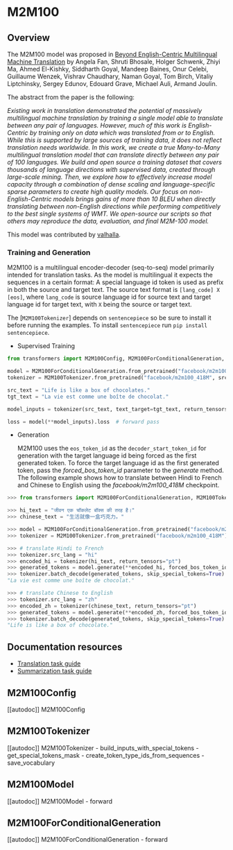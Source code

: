 <!--Copyright 2020 The HuggingFace Team. All rights reserved.

Licensed under the Apache License, Version 2.0 (the "License"); you may not use this file except in compliance with
the License. You may obtain a copy of the License at

http://www.apache.org/licenses/LICENSE-2.0

Unless required by applicable law or agreed to in writing, software distributed under the License is distributed on
an "AS IS" BASIS, WITHOUT WARRANTIES OR CONDITIONS OF ANY KIND, either express or implied. See the License for the
specific language governing permissions and limitations under the License.
-->

# M2M100

## Overview

The M2M100 model was proposed in [Beyond English-Centric Multilingual Machine Translation](https://arxiv.org/abs/2010.11125) by Angela Fan, Shruti Bhosale, Holger Schwenk, Zhiyi Ma, Ahmed El-Kishky,
Siddharth Goyal, Mandeep Baines, Onur Celebi, Guillaume Wenzek, Vishrav Chaudhary, Naman Goyal, Tom Birch, Vitaliy
Liptchinsky, Sergey Edunov, Edouard Grave, Michael Auli, Armand Joulin.

The abstract from the paper is the following:

*Existing work in translation demonstrated the potential of massively multilingual machine translation by training a
single model able to translate between any pair of languages. However, much of this work is English-Centric by training
only on data which was translated from or to English. While this is supported by large sources of training data, it
does not reflect translation needs worldwide. In this work, we create a true Many-to-Many multilingual translation
model that can translate directly between any pair of 100 languages. We build and open source a training dataset that
covers thousands of language directions with supervised data, created through large-scale mining. Then, we explore how
to effectively increase model capacity through a combination of dense scaling and language-specific sparse parameters
to create high quality models. Our focus on non-English-Centric models brings gains of more than 10 BLEU when directly
translating between non-English directions while performing competitively to the best single systems of WMT. We
open-source our scripts so that others may reproduce the data, evaluation, and final M2M-100 model.*

This model was contributed by [valhalla](https://huggingface.co/valhalla).


### Training and Generation

M2M100 is a multilingual encoder-decoder (seq-to-seq) model primarily intended for translation tasks. As the model is
multilingual it expects the sequences in a certain format: A special language id token is used as prefix in both the
source and target text. The source text format is `[lang_code] X [eos]`, where `lang_code` is source language
id for source text and target language id for target text, with `X` being the source or target text.

The [`M2M100Tokenizer`] depends on `sentencepiece` so be sure to install it before running the
examples. To install `sentencepiece` run `pip install sentencepiece`.

- Supervised Training

```python
from transformers import M2M100Config, M2M100ForConditionalGeneration, M2M100Tokenizer

model = M2M100ForConditionalGeneration.from_pretrained("facebook/m2m100_418M")
tokenizer = M2M100Tokenizer.from_pretrained("facebook/m2m100_418M", src_lang="en", tgt_lang="fr")

src_text = "Life is like a box of chocolates."
tgt_text = "La vie est comme une boîte de chocolat."

model_inputs = tokenizer(src_text, text_target=tgt_text, return_tensors="pt")

loss = model(**model_inputs).loss  # forward pass
```

- Generation

  M2M100 uses the `eos_token_id` as the `decoder_start_token_id` for generation with the target language id
  being forced as the first generated token. To force the target language id as the first generated token, pass the
  *forced_bos_token_id* parameter to the *generate* method. The following example shows how to translate between
  Hindi to French and Chinese to English using the *facebook/m2m100_418M* checkpoint.

```python
>>> from transformers import M2M100ForConditionalGeneration, M2M100Tokenizer

>>> hi_text = "जीवन एक चॉकलेट बॉक्स की तरह है।"
>>> chinese_text = "生活就像一盒巧克力。"

>>> model = M2M100ForConditionalGeneration.from_pretrained("facebook/m2m100_418M")
>>> tokenizer = M2M100Tokenizer.from_pretrained("facebook/m2m100_418M")

>>> # translate Hindi to French
>>> tokenizer.src_lang = "hi"
>>> encoded_hi = tokenizer(hi_text, return_tensors="pt")
>>> generated_tokens = model.generate(**encoded_hi, forced_bos_token_id=tokenizer.get_lang_id("fr"))
>>> tokenizer.batch_decode(generated_tokens, skip_special_tokens=True)
"La vie est comme une boîte de chocolat."

>>> # translate Chinese to English
>>> tokenizer.src_lang = "zh"
>>> encoded_zh = tokenizer(chinese_text, return_tensors="pt")
>>> generated_tokens = model.generate(**encoded_zh, forced_bos_token_id=tokenizer.get_lang_id("en"))
>>> tokenizer.batch_decode(generated_tokens, skip_special_tokens=True)
"Life is like a box of chocolate."
```

## Documentation resources

- [Translation task guide](./tasks/translation)
- [Summarization task guide](./tasks/summarization)

## M2M100Config

[[autodoc]] M2M100Config

## M2M100Tokenizer

[[autodoc]] M2M100Tokenizer
    - build_inputs_with_special_tokens
    - get_special_tokens_mask
    - create_token_type_ids_from_sequences
    - save_vocabulary

## M2M100Model

[[autodoc]] M2M100Model
    - forward

## M2M100ForConditionalGeneration

[[autodoc]] M2M100ForConditionalGeneration
    - forward
